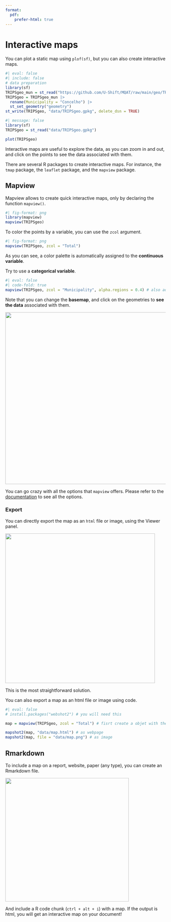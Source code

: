 ```yaml
---
format:
  pdf:
    prefer-html: true
---
```


# Interactive maps

You can plot a static map using `plof(sf)`, but you can also create interactive maps.

```r
#| eval: false
#| include: false
# data preparation
library(sf)
TRIPSgeo_mun = st_read("https://github.com/U-Shift/MQAT/raw/main/geo/TRIPSgeo_mun.gpkg")
TRIPSgeo = TRIPSgeo_mun |> 
  rename(Municipality = "Concelho") |> 
  st_set_geometry("geometry")
st_write(TRIPSgeo, "data/TRIPSgeo.gpkg", delete_dsn = TRUE)
```

```r
#| message: false
library(sf)
TRIPSgeo = st_read("data/TRIPSgeo.gpkg")

plot(TRIPSgeo)
```

Interactive maps are useful to explore the data, as you can zoom in and out, and click on the points to see the data associated with them.

There are several R packages to create interactive maps.
For instance, the `tmap` package, the `leaflet` package, and the `mapview` package.

## Mapview

Mapview allows to create quick interactive maps, only by declaring the function `mapview()`.

```r
#| fig-format: png
library(mapview)
mapview(TRIPSgeo)
```

To color the points by a variable, you can use the `zcol` argument.

```r
#| fig-format: png
mapview(TRIPSgeo, zcol = "Total")
```

As you can see, a color palette is automatically assigned to the **continuous variable**.

Try to use a **categorical variable**.

```r
#| eval: false
#| code-fold: true
mapview(TRIPSgeo, zcol = "Municipality", alpha.regions = 0.4) # also add transparency)
```

::: {.callout-note appearance="simple"}
Note that you can change the **basemap**, and click on the geometries to **see the data** associated with them.
:::

![](images/clipboard-3307189144.png){width="540"}

You can go crazy with all the options that `mapview` offers.
Please refer to the [documentation](https://r-spatial.github.io/mapview/articles/mapview_02-advanced.html) to see all the options.

### Export

You can directly export the map as an `html` file or image, using the Viewer panel.

![](images/clipboard-3542861620.png){width="470"}

::: {.callout-warning appearance="minimal" icon="false"}
This is the most straightforward solution.
:::

You can also export a map as an html file or image using code.

```r
#| eval: false
# install.packages("webshot2") # you will need this

map = mapview(TRIPSgeo, zcol = "Total") # fisrt create a objet with the desired map

mapshot2(map, "data/map.html") # as webpage
mapshot2(map, file = "data/map.png") # as image
```

## Rmarkdown

To include a map on a report, website, paper (any type), you can create an Rmarkdown file.

![](images/clipboard-1842640045.png){width="388"}

And include a R code chunk (`ctrl + alt + i`) with a map.
If the output is html, you will get an interactive map on your document!

